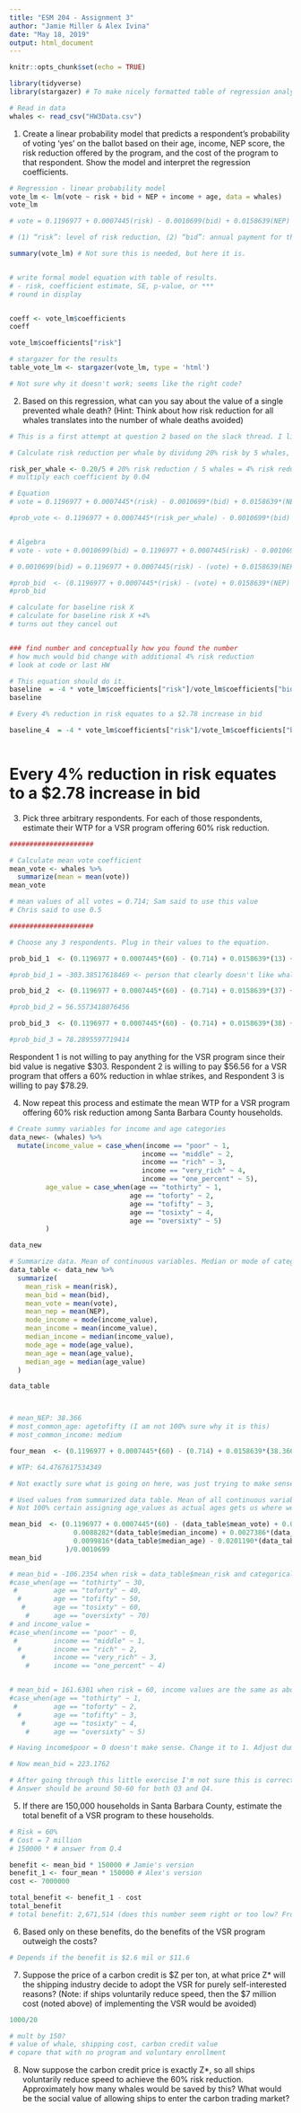 ```yaml
---
title: "ESM 204 - Assignment 3"
author: "Jamie Miller & Alex Ivina"
date: "May 18, 2019"
output: html_document
---
```


```r
knitr::opts_chunk$set(echo = TRUE)

library(tidyverse)
library(stargazer) # To make nicely formatted table of regression analysis
```

```r
# Read in data
whales <- read_csv("HW3Data.csv")
```


1. Create a linear probability model that predicts a respondent’s probability of voting ‘yes’ on the ballot based on their age, income, NEP score, the risk reduction offered by the program, and the cost of the program to that respondent. Show the model and interpret the regression coefficients.

```r
# Regression - linear probability model
vote_lm <- lm(vote ~ risk + bid + NEP + income + age, data = whales)
vote_lm

# vote = 0.1196977 + 0.0007445(risk) - 0.0010699(bid) + 0.0158639(NEP) + 0.0088282(incomeone_percent) + 0.0027386(incomepoor) + 0.0074891(incomerich) + 0.0467922(incomevery_rich) + 0.0099816(agetofifty) - 0.0201190(agetoforty) - 0.0162261(agetosixty) + 0.0204401(agetothirty)

# (1) “risk”: level of risk reduction, (2) “bid”: annual payment for the household, (3) “vote”: 1 is yes, 0 is no, (4)”NEP” : measure of environmental concern (5)”income”: categorical variable for income level, (6)”age”: categorical variable for age.

summary(vote_lm) # Not sure this is needed, but here it is.


# write formal model equation with table of results.
# - risk, coefficient estimate, SE, p-value, or ***
# round in display


coeff <- vote_lm$coefficients
coeff

vote_lm$coefficients["risk"]

```


```r
# stargazer for the results
table_vote_lm <- stargazer(vote_lm, type = 'html')

# Not sure why it doesn't work; seems like the right code? 
```


2. Based on this regression, what can you say about the value of a single prevented whale death? (Hint: Think about how risk reduction for all whales translates into the number of whale deaths avoided)

```r
# This is a first attempt at question 2 based on the slack thread. I literally have no idea why it needs to be done this way.

# Calculate risk reduction per whale by dividung 20% risk by 5 whales, even though the wording seems to suggest that it is a 20% redutction for a whale. 

risk_per_whale <- 0.20/5 # 20% risk reduction / 5 whales = 4% risk reduction per whale
# multiply each coefficient by 0.04

# Equation
# vote = 0.1196977 + 0.0007445*(risk) - 0.0010699*(bid) + 0.0158639*(NEP) + 0.0088282*(incomeone_percent) + 0.0027386*(incomepoor) + 0.0074891*(incomerich) + 0.0467922*(incomevery_rich) + 0.0099816*(agetofifty) - 0.0201190*(agetoforty) - 0.0162261*(agetosixty) + 0.0204401*(agetothirty)

#prob_vote <- 0.1196977 + 0.0007445*(risk_per_whale) - 0.0010699*(bid) + 0.0158639*(NEP) + 0.0088282*(incomeone_percent) + 0.0027386*(incomepoor) + 0.0074891*(incomerich) + 0.0467922*(incomevery_rich) + 0.0099816*(agetofifty) - 0.0201190*(agetoforty) - 0.0162261*(agetosixty) + 0.0204401*(agetothirty)


# Algebra
# vote - vote + 0.0010699(bid) = 0.1196977 + 0.0007445(risk) - 0.0010699(bid) + 0.0158639(NEP) + 0.0088282(incomeone_percent) + 0.0027386(incomepoor) + 0.0074891(incomerich) + 0.0467922(incomevery_rich) + 0.0099816(agetofifty) - 0.0201190(agetoforty) - 0.0162261(agetosixty) + 0.0204401(agetothirty) - vote + 0.0010699(bid)

# 0.0010699(bid) = 0.1196977 + 0.0007445(risk) - (vote) + 0.0158639(NEP) + 0.0088282(incomeone_percent) + 0.0027386(incomepoor) + 0.0074891(incomerich) + 0.0467922(incomevery_rich) + 0.0099816(agetofifty) - 0.0201190(agetoforty) - 0.0162261(agetosixty) + 0.0204401(agetothirty) 

#prob_bid  <- (0.1196977 + 0.0007445*(risk) - (vote) + 0.0158639*(NEP) + 0.0088282*(incomeone_percent) + 0.0027386*(incomepoor) + 0.0074891*(incomerich) + 0.0467922*(incomevery_rich) + 0.0099816*(agetofifty) - 0.0201190*(agetoforty) - 0.0162261*(agetosixty) + 0.0204401*(agetothirty))/0.0010699
#prob_bid

# calculate for baseline risk X
# calculate for baseline risk X +4%
# turns out they cancel out


### find number and conceptually how you found the number
# how much would bid change with additional 4% risk reduction
# look at code or last HW 

# This equation should do it.
baseline  = -4 * vote_lm$coefficients["risk"]/vote_lm$coefficients["bid"]
baseline

# Every 4% reduction in risk equates to a $2.78 increase in bid

baseline_4  = -4 * vote_lm$coefficients["risk"]/vote_lm$coefficients["bid"] 



```
# Every 4% reduction in risk equates to a $2.78 increase in bid



3. Pick three arbitrary respondents. For each of those respondents, estimate their WTP for a VSR program offering 60% risk reduction.


```r

#####################

# Calculate mean vote coefficient
mean_vote <- whales %>% 
  summarize(mean = mean(vote))
mean_vote

# mean values of all votes = 0.714; Sam said to use this value
# Chris said to use 0.5

#####################

# Choose any 3 respondents. Plug in their values to the equation. 

prob_bid_1  <- (0.1196977 + 0.0007445*(60) - (0.714) + 0.0158639*(13) + 0.0088282*(1) + 0.0027386*(0) + 0.0074891*(0) + 0.0467922*(0) + 0.0099816*(1) - 0.0201190*(0) - 0.0162261*(0) + 0.0204401*(0))/0.0010699

#prob_bid_1 = -303.38517618469 <- person that clearly doesn't like whales

prob_bid_2  <- (0.1196977 + 0.0007445*(60) - (0.714) + 0.0158639*(37) + 0.0088282*(0) + 0.0027386*(1) + 0.0074891*(0) + 0.0467922*(0) + 0.0099816*(0) - 0.0201190*(0) - 0.0162261*(0) + 0.0204401*(1))/0.0010699

#prob_bid_2 = 56.5573418076456

prob_bid_3  <- (0.1196977 + 0.0007445*(60) - (0.714) + 0.0158639*(38) + 0.0088282*(0) + 0.0027386*(0) + 0.0074891*(0) + 0.0467922*(1) + 0.0099816*(0) - 0.0201190*(0) - 0.0162261*(1) + 0.0204401*(0))/0.0010699

#prob_bid_3 = 78.2895597719414
```
Respondent 1 is not willing to pay anything for the VSR program since their bid value is negative \$303. Respondent 2 is willing to pay \$56.56 for a VSR program that offers a 60% reduction in whlae strikes, and Respondent 3 is willing to pay \$78.29.



4. Now repeat this process and estimate the mean WTP for a VSR program offering 60% risk reduction among Santa Barbara County households.

```r

# Create summy variables for income and age categories
data_new<- (whales) %>% 
  mutate(income_value = case_when(income == "poor" ~ 1,
                                 income == "middle" ~ 2,
                                 income == "rich" ~ 3,
                                 income == "very_rich" ~ 4,
                                 income == "one_percent" ~ 5),
         age_value = case_when(age == "tothirty" ~ 1,
                              age == "toforty" ~ 2,
                              age == "tofifty" ~ 3,
                              age == "tosixty" ~ 4,
                              age == "oversixty" ~ 5)
         )

data_new

# Summarize data. Mean of continuous variables. Median or mode of categorical dummy variables.
data_table <- data_new %>%
  summarize(
    mean_risk = mean(risk),
    mean_bid = mean(bid),
    mean_vote = mean(vote),
    mean_nep = mean(NEP),
    mode_income = mode(income_value),
    mean_income = mean(income_value),
    median_income = median(income_value),
    mode_age = mode(age_value),
    mean_age = mean(age_value),    
    median_age = median(age_value)
  )

data_table 




```

```r
# mean_NEP: 38.366
# most_common_age: agetofifty (I am not 100% sure why it is this)
# most_common_income: medium 

four_mean  <- (0.1196977 + 0.0007445*(60) - (0.714) + 0.0158639*(38.366) + 0.0088282*(0) + 0.0027386*(0) + 0.0074891*(0) + 0.0467922*(0) + 0.0099816*(1) - 0.0201190*(0) - 0.0162261*(0) + 0.0204401*(0))/0.0010699

# WTP: 64.4767617534349

# Not exactly sure what is going on here, was just trying to make sense and there is no one at Bren :( 

```


```r

# Used values from summarized data table. Mean of all continuous variables. Used median of categorical variables. Mode did not work.
# Not 100% certain assigning age_values as actual ages gets us where we want to go. Try again with dummy variables 1-5

mean_bid  <- (0.1196977 + 0.0007445*(60) - (data_table$mean_vote) + 0.0158639*(data_table$mean_nep) + # Continuous variables
                0.0088282*(data_table$median_income) + 0.0027386*(data_table$median_income) + 0.0074891*(data_table$median_income) + 0.0467922*(data_table$median_income) +  # Income categories
                0.0099816*(data_table$median_age) - 0.0201190*(data_table$median_age) - 0.0162261*(data_table$median_age) + 0.0204401*(data_table$median_age)   # Age categories
              )/0.0010699
mean_bid

# mean_bid = -106.2354 when risk = data_table$mean_risk and categorical age variables are as follows: 
#case_when(age == "tothirty" ~ 30,
 #         age == "toforty" ~ 40,
  #        age == "tofifty" ~ 50,
   #       age == "tosixty" ~ 60,
    #      age == "oversixty" ~ 70)
# and income_value =
#case_when(income == "poor" ~ 0,
 #         income == "middle" ~ 1,
  #        income == "rich" ~ 2,
   #       income == "very_rich" ~ 3,
    #      income == "one_percent" ~ 4)


# mean_bid = 161.6301 when risk = 60, income values are the same as above, and categorical age variables are as follows: 
#case_when(age == "tothirty" ~ 1,
 #         age == "toforty" ~ 2,
  #        age == "tofifty" ~ 3,
   #       age == "tosixty" ~ 4,
    #      age == "oversixty" ~ 5)

# Having income$poor = 0 doesn't make sense. Change it to 1. Adjust dummy variables by 1.

# Now mean_bid = 223.1762

# After going through this little exercise I'm not sure this is correct or necessary anyway.
# Answer should be around 50-60 for both Q3 and Q4.

```



5. If there are 150,000 households in Santa Barbara County, estimate the total benefit of a VSR program to these households.

```r

# Risk = 60%  
# Cost = 7 million 
# 150000 * # answer from Q.4

benefit <- mean_bid * 150000 # Jamie's version
benefit_1 <- four_mean * 150000 # Alex's version
cost <- 7000000

total_benefit <- benefit_1 - cost
total_benefit
# total benefit: 2,671,514 (does this number seem right or too low? From what people said this maybe should be 11.5?)

```

6. Based only on these benefits, do the benefits of the VSR program outweigh the costs?

```r

# Depends if the benefit is $2.6 mil or $11.6 

```


7. Suppose the price of a carbon credit is \$Z per ton, at what price Z* will the shipping industry decide to adopt the VSR for purely self-interested reasons? (Note: if ships voluntarily reduce speed, then the \$7 million cost (noted above) of implementing the VSR would be avoided)
```r

1000/20

# mult by 150?
# value of whale, shipping cost, carbon credit value
# copare that with no program and voluntary enrollment


```


8. Now suppose the carbon credit price is exactly Z*, so all ships voluntarily reduce speed to achieve the 60% risk reduction. Approximately how many whales would be saved by this? What would be the social value of allowing ships to enter the carbon trading market?

```r



```

